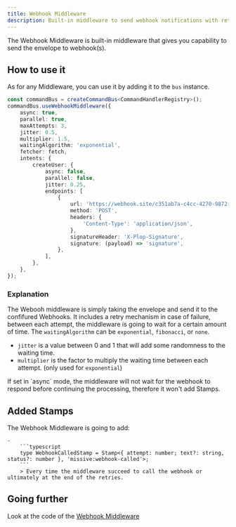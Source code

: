 ```yaml
---
title: Webhook Middleware
description: Built-in middleware to send webhook notifications with retry.
---
```



The Webhook Middleware is built-in middleware that gives you capability to send the envelope to webhook(s).

## How to use it

As for any Middleware, you can use it by adding it to the `bus` instance.

```typescript
const commandBus = createCommandBus<CommandHandlerRegistry>();
commandBus.useWebhookMiddleware({
    async: true,
    parallel: true,
    maxAttempts: 3,
    jitter: 0.5,
    multiplier: 1.5,
    waitingAlgorithm: 'exponential',
    fetcher: fetch,
    intents: {
        createUser: {
            async: false,
            parallel: false,
            jitter: 0.25,
            endpoints: [
                {
                    url: 'https://webhook.site/c351ab7a-c4cc-4270-9872-48a2d4f67ea4',
                    method: 'POST',
                    headers: {
                        'Content-Type': 'application/json',
                    },
                    signatureHeader: 'X-Plop-Signature',
                    signature: (payload) => 'signature',
                },
            ],
        },
    },
});
```

### Explanation

The Webooh middleware is simply taking the envelope and send it to the confifured Webhooks. 
It includes a retry mechanism in case of failure, between each attempt, the middleware is going to wait for a certain amount of time. 
The `waitingAlgorithm` can be `exponential`, `fibonacci`, or `none`.

- `jitter` is a value between 0 and 1 that will add some randomness to the waiting time.
- `multiplier` is the factor to multiply the waiting time between each attempt. (only used for `exponential`)

<Aside title="Async mode" type="caution">
If set in `async` mode, the middleware will not wait for the webhook to respond before continuing the processing, therefore it won't add Stamps.
</Aside>

## Added Stamps 

The Webhook Middleware is going to add:

    -     
        ```typescript
        type WebhookCalledStamp = Stamp<{ attempt: number; text?: string, status?: number }, 'missive:webhook-called'>;
        ```
        > Every time the middleware succeed to call the webhook or ultimately at the end of the retries.


## Going further

<div class='flex flex-row'>
    <span className='pr-2'>Look at the code of the </span>
    <a href="https://github.com/Missive-js/missive.js/tree/main/libs/missive.js/src/middlewares/webhook-middleware.ts" class="contents" target="_blank"><Icon name="github" class="mr-2"/>Webhook Middleware</a>
</div>

